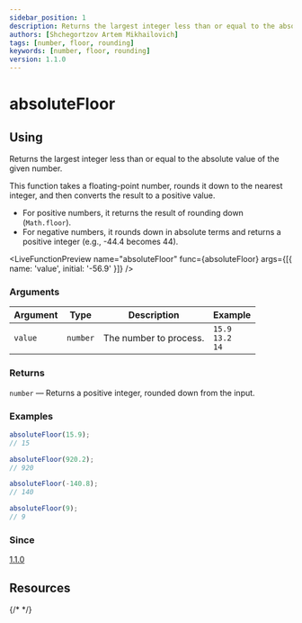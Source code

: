 ```yaml
---
sidebar_position: 1
description: Returns the largest integer less than or equal to the absolute value of the given number.
authors: [Shchegortzov Artem Mikhailovich]
tags: [number, floor, rounding]
keywords: [number, floor, rounding]
version: 1.1.0
---
```



# absoluteFloor

## Using

Returns the largest integer less than or equal to the absolute value of the given number.

This function takes a floating-point number, rounds it down to the nearest integer, and then converts the result to a positive value.

- For positive numbers, it returns the result of rounding down (`Math.floor`).
- For negative numbers, it rounds down in absolute terms and returns a positive integer (e.g., -44.4 becomes 44).

<LiveFunctionPreview
  name="absoluteFloor"
  func={absoluteFloor}
  args={[{ name: 'value', initial: '-56.9' }]}
/>

### Arguments

| Argument | Type     | Description            | Example                          |
| -------- | -------- | ---------------------- | -------------------------------- |
| `value`  | `number` | The number to process. | `15.9` <br /> `13.2` <br /> `14` |

### Returns

`number` — Returns a positive integer, rounded down from the input.

### Examples

```js
absoluteFloor(15.9);
// 15

absoluteFloor(920.2);
// 920

absoluteFloor(-140.8);
// 140

absoluteFloor(9);
// 9
```

### Since

[1.1.0](https://www.npmjs.com/package/shegit/v/1.1.0)

## Resources

<div style={{ display: 'flex', gap: 20 }}>
  <GitHubResourceButton link="https://github.com/or-temka/shegit/tree/v1.1.0/src/functions/absoluteFloor" />
  {/* <CodeSandboxResourceButton link="https://codesandbox.io/p/sandbox/rgbarraytoobj-rppnwn" /> */}
</div>
